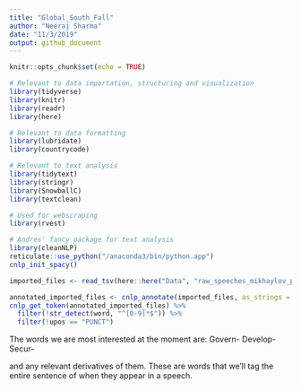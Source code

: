 ```yaml
---
title: "Global_South_Fall"
author: "Neeraj Sharma"
date: "11/3/2019"
output: github_document
---
```


```r
knitr::opts_chunk$set(echo = TRUE)
```

```r
# Relevant to data importation, structuring and visualization
library(tidyverse)
library(knitr)
library(readr)
library(here)

# Relevant to data formatting
library(lubridate)
library(countrycode)

# Relevant to text analysis
library(tidytext)
library(stringr)
library(SnowballC)
library(textclean)

# Used for webscraping
library(rvest)

# Andres' fancy package for text analysis
library(cleanNLP)
reticulate::use_python("/anaconda3/bin/python.app")
cnlp_init_spacy()
```

```r
imported_files <- read_tsv(here::here("Data", "raw_speeches_mikhaylov_project.tsv"))

annotated_imported_files <- cnlp_annotate(imported_files, as_strings = TRUE)
cnlp_get_token(annotated_imported_files) %>%
  filter(!str_detect(word, "^[0-9]*$")) %>%
  filter(!upos == "PUNCT")
```

The words we are most interested at the moment are:
Govern-
Develop-
Secur-

and any relevant derivatives of them. These are words that we'll tag the entire sentence of when they appear in a speech. 